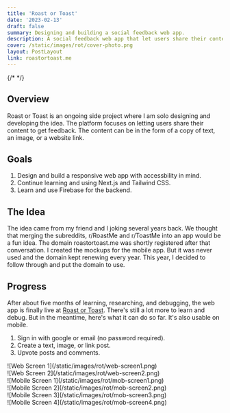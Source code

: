 ```yaml
---
title: 'Roast or Toast'
date: '2023-02-13'
draft: false
summary: Designing and building a social feedback web app.
description: A social feedback web app that let users share their content to get feedback.
cover: /static/images/rot/cover-photo.png
layout: PostLayout
link: roastortoast.me
---
```


{/* <TOCInline toc={props.toc} asDisclosure /> */}

## Overview

Roast or Toast is an ongoing side project where I am solo designing and developing the idea. The platform focuses on letting users share their content to get feedback. The content can be in the form of a copy of text, an image, or a website link.

## Goals

1. Design and build a responsive web app with accessbility in mind.
2. Continue learning and using Next.js and Tailwind CSS.
3. Learn and use Firebase for the backend.

## The Idea

The idea came from my friend and I joking several years back. We thought that merging the subreddits, r/RoastMe and r/ToastMe into an app would be a fun idea. The domain roastortoast.me was shortly registered after that conversation. I created the mockups for the mobile app. But it was never used and the domain kept renewing every year. This year, I decided to follow through and put the domain to use.

## Progress

After about five months of learning, researching, and debugging, the web app is finally live at <a href="https:roastortoast.me" target="_blank" rel="noreferrer noopener">Roast or Toast</a>. There's still a lot more to learn and debug. But in the meantime, here's what it can do so far. It's also usable on mobile.

1. Sign in with google or email (no password required).
2. Create a text, image, or link post.
3. Upvote posts and comments.

<div className="sm:p-1">![Web Screen 1](/static/images/rot/web-screen1.png)</div>
<div className="sm:p-1">![Web Screen 2](/static/images/rot/web-screen2.png)</div>

<div className="projectImageGrid">
  <div className="imageProp">![Mobile Screen 1](/static/images/rot/mob-screen1.png)</div>
  <div className="imageProp">![Mobile Screen 2](/static/images/rot/mob-screen2.png)</div>
  <div className="imageProp">![Mobile Screen 3](/static/images/rot/mob-screen3.png)</div>
  <div className="imageProp">![Mobile Screen 4](/static/images/rot/mob-screen4.png)</div>
</div>
